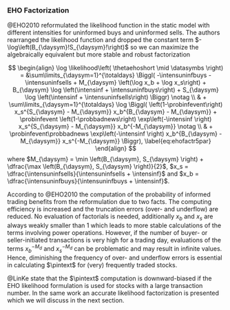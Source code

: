 ### EHO Factorization
\label{sec:ehofactr}
@EHO2010 reformulated the likelihood function in the static
model with different intensities for uninformed buys and uninformed sells.
The authors rearranged the likelihood function and dropped the constant term $-\log\left(B_{\daysym}!S_{\daysym}!\right)$
so we can maximize the algebraically equivalent but more stable and robust factorization

$$
\begin{align}
  \log \likelihood\left( \thetaehoshort \mid \datasymbs \right) =
  &\sum\limits_{\daysym=1}^{\totaldays} \Biggl( -\intensuninfbuys - \intensuninfsells + M_{\daysym} \left(\log x_b + \log x_s\right) +
    B_{\daysym} \log \left(\intensinf + \intensuninfbuys\right) + S_{\daysym} \log \left(\intensinf + \intensuninfsells\right) \Biggr) \notag \\
  & + \sum\limits_{\daysym=1}^{\totaldays}
  \log \Biggl( \left(1-\probinfevent\right) x_s^{S_{\daysym} - M_{\daysym}} x_b^{B_{\daysym} - M_{\daysym}}
  + \probinfevent \left(1-\probbadnews\right)  \exp\left(-\intensinf \right) x_s^{S_{\daysym} - M_{\daysym}} x_b^{-M_{\daysym}} \notag \\
  & + \probinfevent\probbadnews \exp\left(-\intensinf \right) x_b^{B_{\daysym} - M_{\daysym}} x_s^{-M_{\daysym}}  \Biggr),
  \label{eq:ehofactr5par}
\end{align}
$$
where $M_{\daysym} = \min \left(B_{\daysym}, S_{\daysym} \right) + \dfrac{\max \left(B_{\daysym}, S_{\daysym} \right)}{2}$,
$x_s = \dfrac{\intensuninfsells}{\intensuninfsells + \intensinf}$ and
$x_b = \dfrac{\intensuninfbuys}{\intensuninfbuys + \intensinf}$.

According to @EHO2010 the computation of the probability of informed trading
benefits from the reformulation
due to two facts.
The computing efficiency is increased and the truncation errors (over- and underflow) are reduced.
No evaluation of factorials is needed, additionally $x_b$ and $x_s$ are always weakly smaller than 1 which leads to more stable
calculations of the terms involving power operations.
However, if the number of buyer- or seller-initiated transactions is very high for a trading day,
evaluations of the terms $x_b^{-M_d}$ and $x_s^{-M_d}$ can be problematic and may result in infinite values.
Hence, diminishing the frequency of over- and underflow errors is essential in calculating $\pintext$ for (very) frequently traded stocks.

<!-- Since the EKOP model is nested in the EHO model, -->
<!-- we can also apply the structure of the more stable formulation -->
<!-- to the likelihood function of the simpler $\pintext$ model, -->
<!-- $$ -->
<!-- \begin{align} -->
<!--   \label{eq:ekopehofactr} -->
<!--   \log \likelihood\left(\datasymbs \mid \thetaekopshort \right) = -->
<!--   &\sum\limits_{\daysym=1}^{\totaldays} \Biggl( -2\intensuninf + M_{\daysym} 2\log x + -->
<!--     \left( B_{\daysym} + S_{\daysym} \right) \log \left(\intensinf + \intensuninf\right) \Biggr) \notag \\ -->
<!--   & + \sum\limits_{\daysym=1}^{\totaldays} -->
<!--   \log \Biggl( \left(1-\probinfevent\right) x^{S_{\daysym} + B_{\daysym} - 2 M_{\daysym}} -->
<!--   + \probinfevent \left(1-\probbadnews\right)  \exp\left(-\intensinf \right) x^{S_{\daysym} - 2 M_{\daysym}} \notag \\ -->
<!--   & + \probinfevent\probbadnews \exp\left(-\intensinf \right) x^{B_{\daysym} - 2 M_{\daysym}} \Biggr), -->
<!-- \end{align} -->
<!-- $$ -->
<!-- where $x = \dfrac{\intensuninf}{\intensuninf + \intensinf}$ and $M_{\daysym}$ given in equation \\ref{eq:ehofactr5par}. -->

@LinKe state that the $\pintext$ computation is downward-biased if the EHO likelihood formulation is used for
stocks with a large transaction number.
In the same work an accurate likelihood factorization is presented which we will discuss in the next section.